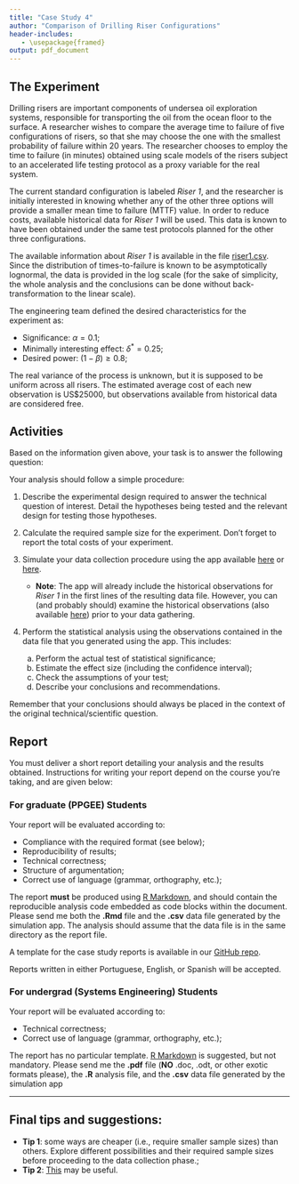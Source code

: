 ```yaml
---
title: "Case Study 4"
author: "Comparison of Drilling Riser Configurations"
header-includes:
   - \usepackage{framed}
output: pdf_document
---
```

\definecolor{shadecolor}{rgb}{0.94, 0.97, 1.0}

## The Experiment
Drilling risers are important components of undersea oil exploration systems, responsible for transporting the oil from the ocean floor to the surface. A researcher wishes to compare the average time to failure of five configurations of risers, so that she may choose the one with the smallest probability of failure within 20 years. The researcher chooses to employ the time to failure (in minutes) obtained using scale models of the risers subject to an accelerated life testing protocol as a proxy variable for the real system.

The current standard configuration is labeled _Riser 1_, and the researcher is initially interested in knowing whether any of the other three options will provide a smaller mean time to failure (MTTF) value. In order to reduce costs, available historical data for _Riser 1_ will be used. This data is known to have been obtained under the same test protocols planned for the other three configurations.

The available information about _Riser 1_ is available in the file [riser1.csv](https://github.com/fcampelo/Design-and-Analysis-of-Experiments/blob/master/data%20files/riser1.csv). Since the distribution of times-to-failure is known to be asymptotically lognormal, the data is provided in the log scale (for the sake of simplicity, the whole analysis and the conclusions can be done without back-transformation to the linear scale).

The engineering team defined the desired characteristics for the experiment as:

- Significance: $\alpha = 0.1$;
- Minimally interesting effect: $\delta^{*} = 0.25$;
- Desired power: $(1 - \beta) \geq 0.8$;

The real variance of the process is unknown, but it is supposed to be uniform across all risers. The estimated average cost of each new observation is US$25000, but observations available from historical data are considered free.

## Activities

Based on the information given above, your task is to answer the following question: 

\begin{snugshade}
\begin{center}\textit{
Is any of the alternative risers better than the standard one?}\end{center}
\end{snugshade}

Your analysis should follow a simple procedure:

1. Describe the experimental design required to answer the technical question of interest. Detail the hypotheses being tested and the relevant design for testing those hypotheses.
2. Calculate the required sample size for the experiment. Don't forget to report the total costs of your experiment.

3. Simulate your data collection procedure using the app available [here](http://fcampelo.shinyapps.io/riserdata) or [here](http://150.164.32.10:3838/riserdata).
    - **Note**: The app will already include the historical observations for _Riser 1_ in the first lines of the resulting data file. However, you can (and probably should) examine the historical observations (also available [here](https://github.com/fcampelo/Design-and-Analysis-of-Experiments/blob/master/data%20files/riser1.csv)) prior to your data gathering.

4. Perform the statistical analysis using the observations contained in the data file that you generated using the app. This includes:
    a. Perform the actual test of statistical significance;
    b. Estimate the effect size (including the confidence interval);
    c. Check the assumptions of your test;
    d. Describe your conclusions and recommendations.

Remember that your conclusions should always be placed in the context of the original technical/scientific question.

## Report
You must deliver a short report detailing your analysis and the results obtained.  Instructions for writing your report depend on the course you're taking, and are given below:

### For graduate (PPGEE) Students
Your report will be evaluated according to:

- Compliance with the required format (see below);
- Reproducibility of results;
- Technical correctness;
- Structure of argumentation;
- Correct use of language (grammar, orthography, etc.);

The report **must** be produced using [R Markdown](http://rmarkdown.rstudio.com), and should contain the reproducible analysis code embedded as code blocks within the document. Please send me both the **.Rmd** file and the **.csv** data file generated by the simulation app. The analysis should assume that the data file is in the same directory as the report file. 

A template for the case study reports is available in our [GitHub repo](https://github.com/fcampelo/Design-and-Analysis-of-Experiments/tree/master/Report%20template).

Reports written in either Portuguese, English, or Spanish will be accepted.


### For undergrad (Systems Engineering) Students
Your report will be evaluated according to:

- Technical correctness;
- Correct use of language (grammar, orthography, etc.);

The report has no particular template. [R Markdown](http://rmarkdown.rstudio.com) is suggested, but not mandatory. Please send me the **.pdf** file (**NO** .doc, .odt, or other exotic formats please), the **.R** analysis file, and the **.csv** data file generated by the simulation app

-----
## Final tips and suggestions:
- **Tip 1**: some ways are cheaper (i.e., require smaller sample sizes) than others. Explore different possibilities and their required sample sizes before proceeding to the data collection phase.;
- **Tip 2**: [This](http://www.cscu.cornell.edu/news/statnews/stnews83.pdf) may be useful.
